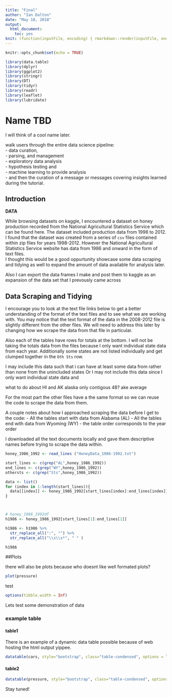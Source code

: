 ```yaml
---
title: "Final"
author: "Ian Dalton"
date: "May 18, 2018"
output: 
  html_document: 
    toc: yes
knit: (function(inputFile, encoding) { rmarkdown::render(inputFile, encoding = encoding, output_file = file.path(dirname(inputFile), 'index.html')) })
---
```


```r
knitr::opts_chunk$set(echo = TRUE)

library(data.table)
library(dplyr)
library(ggplot2)
library(stringr)
library(DT)
library(tidyr)
library(readr)
library(leaflet)
library(lubridate)
```

# Name TBD
I will think of a cool name later.  




walk users through the entire data science pipeline:  
- data curation,  
- parsing, and management  
- exploratory data analysis  
- hypothesis testing and  
- machine learning to provide analysis  
- and then the curation of a message or messages covering insights learned during the tutorial.  


## Introduction  

**DATA**

While browsing datasets on kaggle, I encountered a dataset on honey production recorded from the National Agricultural Statistics Service which can be found here. 
The dataset included production data from 1998 to 2012.    
I found that the dataset was created from a series of `csv` files contained within zip files for years 1998-2012.   However the National Agricultural Statistics Service website has data from 1986 and onward in the form of text files.  
I thought this would be a good oppurtunity showcase some data scraping and tidying as well to expand the amount of data available for analysis later.

Also I can export the data frames I make and post them to kaggle as an expansion of the data set that I prevously came across

## Data Scraping and Tidying

I encourage you to look at the text file links below to get a better understanding of the format of the text files and to see what we are working with. You may notice that the text format of the data in the 2008-2012 file is slightly different from the other files. We will need to address this later by changing how we scrape the data from that file in particular.

Also each of the tables have rows for totals at the bottom. I will not be taking the totals data from the files because I only want individual state data from each year. Additionally some states are not listed individually and get clumped together in the `Oth Sts` row.

I may include this data such that i can have at least some data from rather than none from the unincluded states
Or
I may not include this data since I only want individual state data and

what to do about HI and AK alaska
only contigous 48?
ake average

For the most part the other files have a the same format so we can reuse the code to scrape the data from them.

A couple notes about how I approached scraping the data before I get to the code:
- All the tables start with data from Alabama (AL)
- All the tables end with data from Wyoming (WY)
- the table order corresponds to the year order


I downloaded all the text documents locally and gave them descriptive names before trying to scrape the data within.

```r


honey_1986_1992 <- read_lines ("HoneyData_1986-1992.txt")

start_lines <- c(grep("AL",honey_1986_1992))
end_lines <- c(grep("WY",honey_1986_1992))
othersts <- c(grep("Sts",honey_1986_1992))

data <- list()
for (index in 1:length(start_lines)){
  data[[index]] <- honey_1986_1992[start_lines[index]:end_lines[index]]
}



# honey_1986_1992df
h1986 <- honey_1986_1992[start_lines[1]:end_lines[1]]

h1986 <- h1986 %>% 
  str_replace_all(":", "") %>%
  str_replace_all("\\s\\s*", " " )

h1986


```

##Plots

there will also be plots because who doesnt like well formated plots?  

```r
plot(pressure)
```

test 

```r
options(tibble.width = Inf)
```


Lets test some demonstration of data

### example table {.tabset}

#### table1
There is an example of a dynamic data table possible because of web hosting the html output yippee.

```r
datatable(cars, style="bootstrap", class="table-condensed", options = list(dom = 'tp',scrollX = TRUE))
```

#### table2

```r
datatable(pressure, style="bootstrap", class="table-condensed", options = list(dom = 'tp'))
```


Stay tuned!